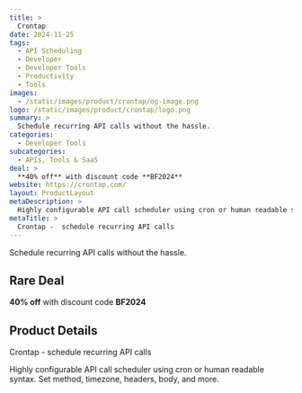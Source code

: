 ```yaml
---
title: >
  Crontap
date: 2024-11-25
tags:
  - API Scheduling
  - Developer
  - Developer Tools
  - Productivity
  - Tools
images:
  - /static/images/product/crontap/og-image.png
logo: /static/images/product/crontap/logo.png
summary: >
  Schedule recurring API calls without the hassle.
categories:
  - Developer Tools
subcategories:
  - APIs, Tools & SaaS
deal: >
  **40% off** with discount code **BF2024**
website: https://crontap.com/
layout: ProductLayout
metaDescription: >
  Highly configurable API call scheduler using cron or human readable syntax. Set method, timezone, headers, body, and more.
metaTitle: >
  Crontap -  schedule recurring API calls
---
```

Schedule recurring API calls without the hassle.

## Rare Deal

**40% off** with discount code **BF2024**

## Product Details
Crontap -  schedule recurring API calls

Highly configurable API call scheduler using cron or human readable syntax. Set method, timezone, headers, body, and more.
